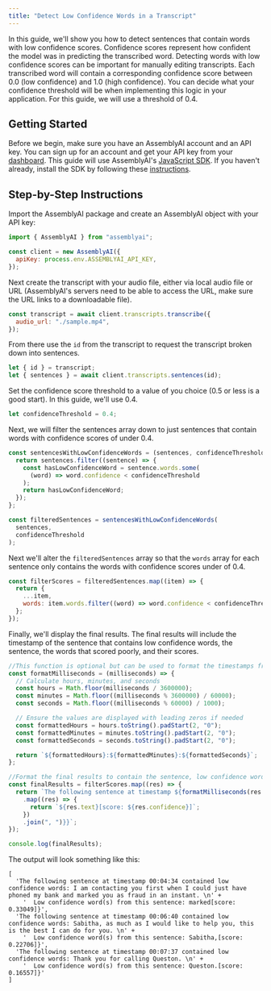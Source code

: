 ```yaml
---
title: "Detect Low Confidence Words in a Transcript"
---
```


In this guide, we'll show you how to detect sentences that contain words with low confidence scores. Confidence scores represent how confident the model was in predicting the transcribed word. Detecting words with low confidence scores can be important for manually editing transcripts.
Each transcribed word will contain a corresponding confidence score between 0.0 (low confidence) and 1.0 (high confidence).
You can decide what your confidence threshold will be when implementing this logic in your application. For this guide, we will use a threshold of 0.4.

## Getting Started

Before we begin, make sure you have an AssemblyAI account and an API key. You can sign up for an account and get your API key from your [dashboard](https://www.assemblyai.com/app/account). This guide will use AssemblyAI's [JavaScript SDK](https://github.com/AssemblyAI/assemblyai-node-sdk). If you haven't already, install the SDK by following these [instructions](https://github.com/AssemblyAI/assemblyai-node-sdk#installation).

## Step-by-Step Instructions

Import the AssemblyAI package and create an AssemblyAI object with your API key:

```javascript
import { AssemblyAI } from "assemblyai";

const client = new AssemblyAI({
  apiKey: process.env.ASSEMBLYAI_API_KEY,
});
```

Next create the transcript with your audio file, either via local audio file or URL (AssemblyAI's servers need to be able to access the URL, make sure the URL links to a downloadable file).

```javascript
const transcript = await client.transcripts.transcribe({
  audio_url: "./sample.mp4",
});
```

From there use the `id` from the transcript to request the transcript broken down into sentences.

```javascript
let { id } = transcript;
let { sentences } = await client.transcripts.sentences(id);
```

Set the confidence score threshold to a value of you choice (0.5 or less is a good start). In this guide, we'll use 0.4.

```javascript
let confidenceThreshold = 0.4;
```

Next, we will filter the sentences array down to just sentences that contain words with confidence scores of under 0.4.

```javascript
const sentencesWithLowConfidenceWords = (sentences, confidenceThreshold) => {
  return sentences.filter((sentence) => {
    const hasLowConfidenceWord = sentence.words.some(
      (word) => word.confidence < confidenceThreshold
    );
    return hasLowConfidenceWord;
  });
};

const filteredSentences = sentencesWithLowConfidenceWords(
  sentences,
  confidenceThreshold
);
```

Next we'll alter the `filteredSentences` array so that the `words` array for each sentence only contains the words with confidence scores under of 0.4.

```javascript
const filterScores = filteredSentences.map((item) => {
  return {
    ...item,
    words: item.words.filter((word) => word.confidence < confidenceThreshold),
  };
});
```

Finally, we'll display the final results. The final results will include the timestamp of the sentence that contains low confidence words, the sentence, the words that scored poorly, and their scores.

```javascript
//This function is optional but can be used to format the timestamps from milleseconds to HH:MM:SS
const formatMilliseconds = (milliseconds) => {
  // Calculate hours, minutes, and seconds
  const hours = Math.floor(milliseconds / 3600000);
  const minutes = Math.floor((milliseconds % 3600000) / 60000);
  const seconds = Math.floor((milliseconds % 60000) / 1000);

  // Ensure the values are displayed with leading zeros if needed
  const formattedHours = hours.toString().padStart(2, "0");
  const formattedMinutes = minutes.toString().padStart(2, "0");
  const formattedSeconds = seconds.toString().padStart(2, "0");

  return `${formattedHours}:${formattedMinutes}:${formattedSeconds}`;
};

//Format the final results to contain the sentence, low confidence words, timestamps, and confidence scores.
const finalResults = filterScores.map((res) => {
  return `The following sentence at timestamp ${formatMilliseconds(res.start)} contained low confidence words: ${res.text} \n  Low confidence word(s) from this sentence: ${res.words
    .map((res) => {
      return `${res.text}[score: ${res.confidence}]`;
    })
    .join(", ")}}`;
});

console.log(finalResults);
```

The output will look something like this:

```
[
  'The following sentence at timestamp 00:04:34 contained low confidence words: I am contacting you first when I could just have phoned my bank and marked you as fraud in an instant. \n' +
    '  Low confidence word(s) from this sentence: marked[score: 0.33049]}',
  'The following sentence at timestamp 00:06:40 contained low confidence words: Sabitha, as much as I would like to help you, this is the best I can do for you. \n' +
    '  Low confidence word(s) from this sentence: Sabitha,[score: 0.22706]}',
  'The following sentence at timestamp 00:07:37 contained low confidence words: Thank you for calling Queston. \n' +
    '  Low confidence word(s) from this sentence: Queston.[score: 0.16557]}'
]
```
